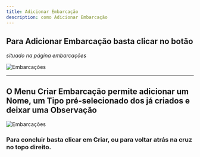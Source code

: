 ```yaml
---
title: Adicionar Embarcação
description: como Adicionar Embarcação
---
```


## Para Adicionar Embarcação basta clicar no botão

_situado na página embarcações_

![Embarcações](./images/adicionar-embarcacao.png "Embarcações")

---

## O Menu Criar Embarcação permite adicionar um Nome, um Tipo pré-selecionado dos já criados e deixar uma Observação

![Embarcações](./images/menu-criar-embarcacao.png "Embarcações")

### Para concluir basta clicar em **Criar**, ou para voltar atrás na cruz no topo direito.
